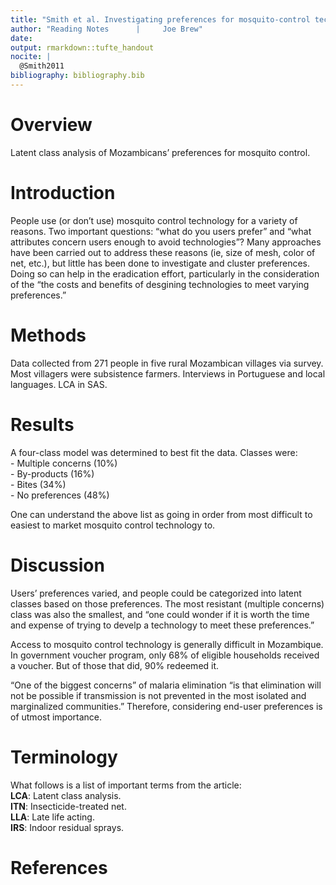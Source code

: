 ```yaml
---
title: "Smith et al. Investigating preferences for mosquito-control technologies in Mozambique with latent class analysis"
author: "Reading Notes      |     Joe Brew"
date: 
output: rmarkdown::tufte_handout
nocite: | 
  @Smith2011
bibliography: bibliography.bib
---
```


# Overview
Latent class analysis of Mozambicans' preferences for mosquito control.

# Introduction

People use (or don't use) mosquito control technology for a variety of reasons. Two important questions: "what do you users prefer" and "what attributes concern users enough to avoid technologies"?  Many approaches have been carried out to address these reasons (ie, size of mesh, color of net, etc.), but little has been done to investigate and cluster preferences.  Doing so can help in the eradication effort, particularly in the consideration of the "the costs and benefits of desgining technologies to meet varying preferences."

# Methods

Data collected from 271 people in five rural Mozambican villages\marginnote{Lione, Lucucho, Nhamane, Ntapo, Somba} via survey. Most villagers were subsistence farmers.  Interviews in Portuguese and local languages. LCA in SAS.  

# Results

A four-class model was determined to best fit the data.  Classes were:  
- Multiple concerns (10%)  
- By-products (16%)  
- Bites (34%)  
- No preferences (48%)  

One can understand the above list as going in order from most difficult to easiest to market mosquito control technology to\marginnote{The latter 3 groups had increased odds of showing interest in trying new mosquito-control technologies}.    


# Discussion

Users' preferences varied, and people could be categorized into latent classes based on those preferences.  The most resistant (multiple concerns) class was also the smallest, and "one could wonder if it is worth the time and expense of trying to develp a technology to meet these preferences."  

Access to mosquito control technology is generally difficult in Mozambique.  In government voucher program, only 68% of eligible households received a voucher. But of those that did, 90% redeemed it.       

"One of the biggest concerns" of malaria elimination "is that elimination will not be possible if transmission is not prevented in the most isolated and marginalized communities."  Therefore, considering end-user preferences is of utmost importance.


# Terminology

What follows is a list of important terms from the article:  
**LCA**: Latent class analysis.   
**ITN**: Insecticide-treated net.  
**LLA**: Late life acting. \marginnote{used in conjunction with insecticdes}  
**IRS**: Indoor residual sprays.  

# References
